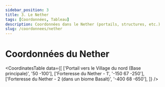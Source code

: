 ```yaml
---
sidebar_position: 3
title: 3. Le Nether
tags: [Coordonnées, Tableau]
description: Coordonnées dans le Nether (portails, structures, etc.)
slug: /coordonnees/nether
---
```



# Coordonnées du Nether

<CoordinatesTable 
  data={[
    ['Portail vers le Village du nord (Base principale)', '50 -100'],
    ['Forteresse du Nether - 1', '-150 67 -250'],
    ['Forteresse du Nether - 2 (dans un biome Basalt)', '-400 68 -650'],
  ]}
/>